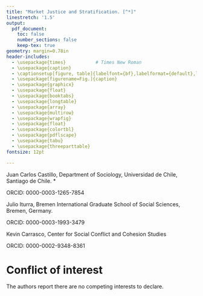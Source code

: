 ```yaml
---
title: "Market Justice and Stratification. [^*]"
linestretch: '1.5'
output:
  pdf_document:
    toc: false
    number_sections: false
    keep-tex: true
geometry: margin=0.78in
header-includes:
  - \usepackage{times}           # Times New Roman
  - \usepackage{caption}
  - \captionsetup[figure, table]{labelfont={bf},labelformat={default},labelsep=period}
  - \usepackage[figurename=Fig.]{caption}
  - \usepackage{graphicx}
  - \usepackage{float}
  - \usepackage{booktabs}
  - \usepackage{longtable}
  - \usepackage{array}
  - \usepackage{multirow}
  - \usepackage{wrapfig}
  - \usepackage{float}
  - \usepackage{colortbl}
  - \usepackage{pdflscape}
  - \usepackage{tabu}
  - \usepackage{threeparttable}
fontsize: 12pt

---
```



Juan Carlos Castillo, Department of Sociology, Universidad de Chile, Santiago de Chile. *

ORCID: 0000-0003-1265-7854

Julio Iturra, Bremen International Graduate School of Social Sciences, Bremen, Germany.

ORCID: 0000-0003-1993-3479

Kevin Carrasco, Center for Social Conflict and Cohesion Studies

ORCID: 0000-0002-9348-8361



# Conflict of interest

The authors report there are no competing interests to declare.

[^*]: Corresponding author (juancastillov@uchile.cl - [jc-castillo.com](https://juancarloscastillo.github.io/jc-castillo/) -  Ignacio Carrera Pinto 1045 Ñuñoa, Santiago de Chile). The authors recognize the support of the National Research and Development Agency (ANID) through the grant from the National Fund for Scientific and Technological Development (FONDECYT) N° 1210847; from the Center for Conflict and Social Cohesion Studies (COES) grant Financing Fund for Research Centers in Priority Areas (FONDAP) N° 1523A0005; and Millenium Nucleus on Digital Inequalities and Opportunities (NUDOS) NCS2022_046
